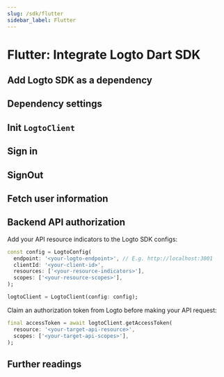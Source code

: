 ```yaml
---
slug: /sdk/flutter
sidebar_label: Flutter
---
```



# Flutter: Integrate Logto Dart SDK

<AppNote type="Native app" />

## Add Logto SDK as a dependency

<AddSdk />

## Dependency settings

<Dependency />

## Init `LogtoClient`

<InitClient />

## Sign in

<ImplementSignIn />

## SignOut

<ImplementSignOut />

## Fetch user information

<FetchUserInformation apiCodeFragment="logtoClient.getUserInfo()" />

## Backend API authorization

Add your API resource indicators to the Logto SDK configs:

```dart
const config = LogtoConfig(
  endpoint: '<your-logto-endpoint>', // E.g. http://localhost:3001
  clientId: '<your-client-id>',
  resources: ['<your-resource-indicators>'],
  scopes: ['<your-resource-scopes>'],
);

logtoClient = LogtoClient(config: config);
```

Claim an authorization token from Logto before making your API request:

```dart
final accessToken = await logtoClient.getAccessToken(
  resource: '<your-target-api-resource>',
  scopes: ['<your-target-api-scopes>'],
);
```

<ApplyAuthorizationToken />

## Further readings

<FurtherReadings />
